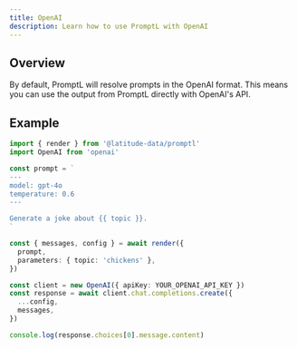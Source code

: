 ```yaml
---
title: OpenAI
description: Learn how to use PromptL with OpenAI
---
```


## Overview

By default, PromptL will resolve prompts in the OpenAI format. This means you can use the output from PromptL directly with OpenAI's API.

## Example

```typescript
import { render } from '@latitude-data/promptl'
import OpenAI from 'openai'

const prompt = `
---
model: gpt-4o
temperature: 0.6
---

Generate a joke about {{ topic }}.
`

const { messages, config } = await render({
  prompt,
  parameters: { topic: 'chickens' },
})

const client = new OpenAI({ apiKey: YOUR_OPENAI_API_KEY })
const response = await client.chat.completions.create({
  ...config,
  messages,
})

console.log(response.choices[0].message.content)
```
